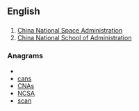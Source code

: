 ==English==

==={{initialism}}===
{{en-initialism}}

# [[w:China National Space Administration|China National Space Administration]]
# [[w:China National School of Administration|China National School of Administration]]

===Anagrams===
* {{alphagram|acns}}
* [[cans#English|cans]]
* [[CNAs#English|CNAs]]
* [[NCSA#English|NCSA]]
* [[scan#English|scan]]